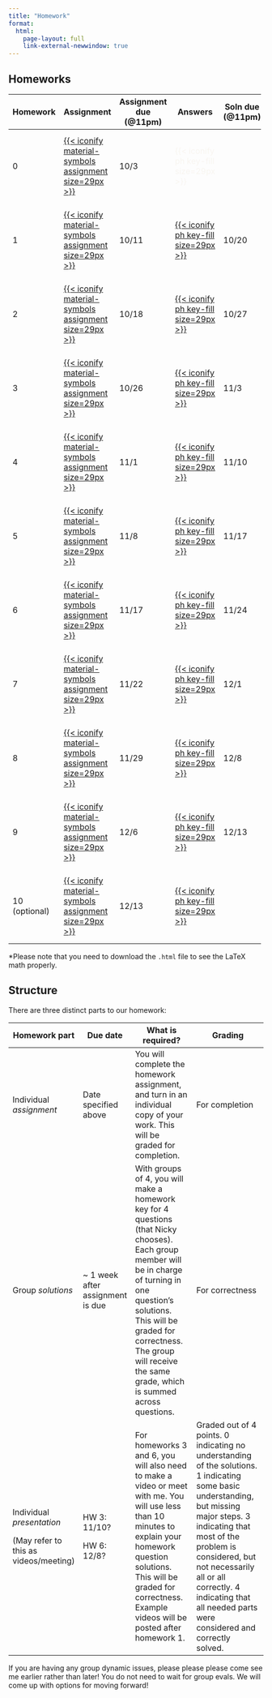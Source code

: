 ```yaml
---
title: "Homework"
format: 
  html:
    page-layout: full
    link-external-newwindow: true
---
```


## Homeworks

+---------------+--------------------------------------------------------------------------------------------------------+-------------------------+----------------------------------------------------------------------------------------------+-------------------+---------------------------------------------------------------------------------+-----------------------------------------------------------------------+
| Homework      | Assignment                                                                                             | Assignment due (\@11pm) | Answers                                                                                      | Soln due (\@11pm) | Solutions (`.qmd`)                                                              | Solutions (`.html`)\*                                                 |
+===============+========================================================================================================+=========================+==============================================================================================+===================+=================================================================================+=======================================================================+
| 0             | [[{{< iconify material-symbols assignment size=29px >}}](/homework/HW_00.qmd)]{style="color:#f8f5f0;"} | 10/3                    | [{{< iconify ph key-fill size=29px >}}]{style="color:#f8f5f0;"}                              |                   | [{{< iconify icon-park-twotone file-code size=29px >}}]{style="color:#f8f5f0;"} | [{{< iconify mingcute web-fill size=29px >}}]{style="color:#f8f5f0;"} |
+---------------+--------------------------------------------------------------------------------------------------------+-------------------------+----------------------------------------------------------------------------------------------+-------------------+---------------------------------------------------------------------------------+-----------------------------------------------------------------------+
| 1             | [[{{< iconify material-symbols assignment size=29px >}}](/homework/HW_01.qmd)]{style="color:#f8f5f0;"} | 10/11                   | [[{{< iconify ph key-fill size=29px >}}](/hw_answers/HW_01_ans.qmd)]{style="color:#f8f5f0;"} | 10/20             | [{{< iconify icon-park-twotone file-code size=29px >}}]{style="color:#f8f5f0;"} | [{{< iconify mingcute web-fill size=29px >}}]{style="color:#f8f5f0;"} |
+---------------+--------------------------------------------------------------------------------------------------------+-------------------------+----------------------------------------------------------------------------------------------+-------------------+---------------------------------------------------------------------------------+-----------------------------------------------------------------------+
| 2             | [[{{< iconify material-symbols assignment size=29px >}}](/homework/HW_02.qmd)]{style="color:#f8f5f0;"} | 10/18                   | [[{{< iconify ph key-fill size=29px >}}](/hw_answers/HW_02_ans.qmd)]{style="color:#f8f5f0;"} | 10/27             | [{{< iconify icon-park-twotone file-code size=29px >}}]{style="color:#f8f5f0;"} | [{{< iconify mingcute web-fill size=29px >}}]{style="color:#f8f5f0;"} |
+---------------+--------------------------------------------------------------------------------------------------------+-------------------------+----------------------------------------------------------------------------------------------+-------------------+---------------------------------------------------------------------------------+-----------------------------------------------------------------------+
| 3             | [[{{< iconify material-symbols assignment size=29px >}}](/homework/HW_03.qmd)]{style="color:#f8f5f0;"} | 10/26                   | [[{{< iconify ph key-fill size=29px >}}](/hw_answers/HW_03_ans.qmd)]{style="color:#f8f5f0;"} | 11/3              | [{{< iconify icon-park-twotone file-code size=29px >}}]{style="color:#f8f5f0;"} | [{{< iconify mingcute web-fill size=29px >}}]{style="color:#f8f5f0;"} |
+---------------+--------------------------------------------------------------------------------------------------------+-------------------------+----------------------------------------------------------------------------------------------+-------------------+---------------------------------------------------------------------------------+-----------------------------------------------------------------------+
| 4             | [[{{< iconify material-symbols assignment size=29px >}}](/homework/HW_04.qmd)]{style="color:#f8f5f0;"} | 11/1                    | [[{{< iconify ph key-fill size=29px >}}](/hw_answers/HW_04_ans.qmd)]{style="color:#f8f5f0;"} | 11/10             | [{{< iconify icon-park-twotone file-code size=29px >}}]{style="color:#f8f5f0;"} | [{{< iconify mingcute web-fill size=29px >}}]{style="color:#f8f5f0;"} |
+---------------+--------------------------------------------------------------------------------------------------------+-------------------------+----------------------------------------------------------------------------------------------+-------------------+---------------------------------------------------------------------------------+-----------------------------------------------------------------------+
| 5             | [[{{< iconify material-symbols assignment size=29px >}}](/homework/HW_05.qmd)]{style="color:#f8f5f0;"} | 11/8                    | [[{{< iconify ph key-fill size=29px >}}](/hw_answers/HW_05_ans.qmd)]{style="color:#f8f5f0;"} | 11/17             | [{{< iconify icon-park-twotone file-code size=29px >}}]{style="color:#f8f5f0;"} | [{{< iconify mingcute web-fill size=29px >}}]{style="color:#f8f5f0;"} |
+---------------+--------------------------------------------------------------------------------------------------------+-------------------------+----------------------------------------------------------------------------------------------+-------------------+---------------------------------------------------------------------------------+-----------------------------------------------------------------------+
| 6             | [[{{< iconify material-symbols assignment size=29px >}}](/homework/HW_06.qmd)]{style="color:#f8f5f0;"} | 11/17                   | [[{{< iconify ph key-fill size=29px >}}](/hw_answers/HW_06_ans.qmd)]{style="color:#f8f5f0;"} | 11/24             | [{{< iconify icon-park-twotone file-code size=29px >}}]{style="color:#f8f5f0;"} | [{{< iconify mingcute web-fill size=29px >}}]{style="color:#f8f5f0;"} |
+---------------+--------------------------------------------------------------------------------------------------------+-------------------------+----------------------------------------------------------------------------------------------+-------------------+---------------------------------------------------------------------------------+-----------------------------------------------------------------------+
| 7             | [[{{< iconify material-symbols assignment size=29px >}}](/homework/HW_07.qmd)]{style="color:#f8f5f0;"} | 11/22                   | [[{{< iconify ph key-fill size=29px >}}](/hw_answers/HW_07_ans.qmd)]{style="color:#f8f5f0;"} | 12/1              | [{{< iconify icon-park-twotone file-code size=29px >}}]{style="color:#f8f5f0;"} | [{{< iconify mingcute web-fill size=29px >}}]{style="color:#f8f5f0;"} |
+---------------+--------------------------------------------------------------------------------------------------------+-------------------------+----------------------------------------------------------------------------------------------+-------------------+---------------------------------------------------------------------------------+-----------------------------------------------------------------------+
| 8             | [[{{< iconify material-symbols assignment size=29px >}}](/homework/HW_08.qmd)]{style="color:#f8f5f0;"} | 11/29                   | [[{{< iconify ph key-fill size=29px >}}](/hw_answers/HW_08_ans.qmd)]{style="color:#f8f5f0;"} | 12/8              | [{{< iconify icon-park-twotone file-code size=29px >}}]{style="color:#f8f5f0;"} | [{{< iconify mingcute web-fill size=29px >}}]{style="color:#f8f5f0;"} |
+---------------+--------------------------------------------------------------------------------------------------------+-------------------------+----------------------------------------------------------------------------------------------+-------------------+---------------------------------------------------------------------------------+-----------------------------------------------------------------------+
| 9             | [[{{< iconify material-symbols assignment size=29px >}}](/homework/HW_09.qmd)]{style="color:#f8f5f0;"} | 12/6                    | [[{{< iconify ph key-fill size=29px >}}](/hw_answers/HW_09_ans.qmd)]{style="color:#f8f5f0;"} | 12/13             | [{{< iconify icon-park-twotone file-code size=29px >}}]{style="color:#f8f5f0;"} | [{{< iconify mingcute web-fill size=29px >}}]{style="color:#f8f5f0;"} |
+---------------+--------------------------------------------------------------------------------------------------------+-------------------------+----------------------------------------------------------------------------------------------+-------------------+---------------------------------------------------------------------------------+-----------------------------------------------------------------------+
| 10 (optional) | [[{{< iconify material-symbols assignment size=29px >}}](/homework/HW_10.qmd)]{style="color:#f8f5f0;"} | 12/13                   | [[{{< iconify ph key-fill size=29px >}}](/hw_answers/HW_10_ans.qmd)]{style="color:#f8f5f0;"} |                   | [{{< iconify icon-park-twotone file-code size=29px >}}]{style="color:#f8f5f0;"} | [{{< iconify mingcute web-fill size=29px >}}]{style="color:#f8f5f0;"} |
+---------------+--------------------------------------------------------------------------------------------------------+-------------------------+----------------------------------------------------------------------------------------------+-------------------+---------------------------------------------------------------------------------+-----------------------------------------------------------------------+

\*Please note that you need to download the `.html` file to see the LaTeX math properly.

## Structure

There are three distinct parts to our homework:

+---------------------------------------+-----------------------------------+--------------------------------------------------------------------------------------------------------------------------------------------------------------------------------------------------------------------------------------------------------------------------------+-----------------------------------------------------------------------------------------------------------------------------------------------------------------------------------------------------------------------------------------------------------------------------------------------------------------+
| Homework part                         | Due date                          | What is required?                                                                                                                                                                                                                                                              | Grading                                                                                                                                                                                                                                                                                                         |
+=======================================+===================================+================================================================================================================================================================================================================================================================================+=================================================================================================================================================================================================================================================================================================================+
| Individual *assignment*               | Date specified above              | You will complete the homework assignment, and turn in an individual copy of your work. This will be graded for completion.                                                                                                                                                    | For completion                                                                                                                                                                                                                                                                                                  |
+---------------------------------------+-----------------------------------+--------------------------------------------------------------------------------------------------------------------------------------------------------------------------------------------------------------------------------------------------------------------------------+-----------------------------------------------------------------------------------------------------------------------------------------------------------------------------------------------------------------------------------------------------------------------------------------------------------------+
| Group *solutions*                     | \~ 1 week after assignment is due | With groups of 4, you will make a homework key for 4 questions (that Nicky chooses). Each group member will be in charge of turning in one question's solutions. This will be graded for correctness. The group will receive the same grade, which is summed across questions. | For correctness                                                                                                                                                                                                                                                                                                 |
+---------------------------------------+-----------------------------------+--------------------------------------------------------------------------------------------------------------------------------------------------------------------------------------------------------------------------------------------------------------------------------+-----------------------------------------------------------------------------------------------------------------------------------------------------------------------------------------------------------------------------------------------------------------------------------------------------------------+
| Individual *presentation*             | HW 3: 11/10?                      | For homeworks 3 and 6, you will also need to make a video or meet with me. You will use less than 10 minutes to explain your homework question solutions. This will be graded for correctness. Example videos will be posted after homework 1.                                 | Graded out of 4 points. 0 indicating no understanding of the solutions. 1 indicating some basic understanding, but missing major steps. 3 indicating that most of the problem is considered, but not necessarily all or all correctly. 4 indicating that all needed parts were considered and correctly solved. |
|                                       |                                   |                                                                                                                                                                                                                                                                                |                                                                                                                                                                                                                                                                                                                 |
| (May refer to this as videos/meeting) | HW 6: 12/8?                       |                                                                                                                                                                                                                                                                                |                                                                                                                                                                                                                                                                                                                 |
+---------------------------------------+-----------------------------------+--------------------------------------------------------------------------------------------------------------------------------------------------------------------------------------------------------------------------------------------------------------------------------+-----------------------------------------------------------------------------------------------------------------------------------------------------------------------------------------------------------------------------------------------------------------------------------------------------------------+

If you are having any group dynamic issues, please please please come see me earlier rather than later! You do not need to wait for group evals. We will come up with options for moving forward!
